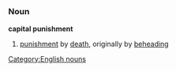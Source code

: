 =={{en}}==
===Noun===
[[Category:English nouns]]
'''capital punishment'''
#[[punishment]] by [[death]], originally by [[behead]]ing